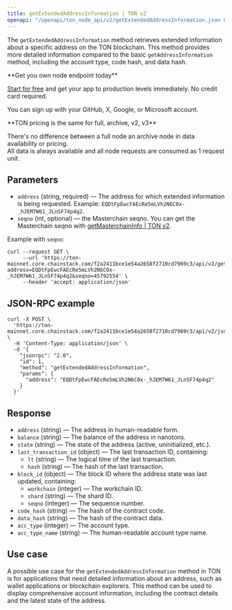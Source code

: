 ---
title: getExtendedAddressInformation | TON v2
openapi: "/openapi/ton_node_api/v2/getExtendedAddressInformation.json GET /getExtendedAddressInformation"
---

The `getExtendedAddressInformation` method retrieves extended information about a specific address on the TON blockchain. This method provides more detailed information compared to the basic `getAddressInformation` method, including the account type, code hash, and data hash.

<Check>
**Get you own node endpoint today**

[Start for free](https://console.chainstack.com/) and get your app to production levels immediately. No credit card required.

You can sign up with your GitHub, X, Google, or Microsoft account.
</Check>

<Note>
**TON pricing is the same for full, archive, v2, v3**

There's no difference between a full node an archive node in data availability or pricing.  
All data is always available and all node requests are consumed as 1 request unit.
</Note>


## Parameters

* `address` (string, required) — The address for which extended information is being requested. Example: `EQDtFpEwcFAEcRe5mLVh2N6C0x-_hJEM7W61_JLnSF74p4q2`.
* `seqno` (int, optional) — the Masterchain seqno. You can get the Masterchain seqno with [getMasterchainInfo | TON v2](/api-reference/ton_node_api/v2/getMasterchainInfo).

Example with `seqno`:

```shell Shell
curl --request GET \
     --url 'https://ton-mainnet.core.chainstack.com/f2a2411bce1e54a2658f2710cd7969c3/api/v2/getExtendedAddressInformation?address=EQDtFpEwcFAEcRe5mLVh2N6C0x-_hJEM7W61_JLnSF74p4q2&seqno=45792554' \
     --header 'accept: application/json'
```


## JSON-RPC example

```shell Shell
curl -X POST \
  'https://ton-mainnet.core.chainstack.com/f2a2411bce1e54a2658f2710cd7969c3/api/v2/jsonRPC' \
  -H 'Content-Type: application/json' \
  -d '{
    "jsonrpc": "2.0",
    "id": 1,
    "method": "getExtendedAddressInformation",
    "params": {
      "address": "EQDtFpEwcFAEcRe5mLVh2N6C0x-_hJEM7W61_JLnSF74p4q2"
    }
  }'
```


## Response

* `address` (string) — The address in human-readable form.
* `balance` (string) — The balance of the address in nanotons.
* `state` (string) — The state of the address (active, uninitialized, etc.).
* `last_transaction_id` (object) — The last transaction ID, containing:
  + `lt` (string) — The logical time of the last transaction.
  + `hash` (string) — The hash of the last transaction.
* `block_id` (object) — The block ID where the address state was last updated, containing:
  + `workchain` (integer) — The workchain ID.
  + `shard` (string) — The shard ID.
  + `seqno` (integer) — The sequence number.
* `code_hash` (string) — The hash of the contract code.
* `data_hash` (string) — The hash of the contract data.
* `acc_type` (integer) — The account type.
* `acc_type_name` (string) — The human-readable account type name.

## Use case

A possible use case for the `getExtendedAddressInformation` method in TON is for applications that need detailed information about an address, such as wallet applications or blockchain explorers. This method can be used to display comprehensive account information, including the contract details and the latest state of the address.
